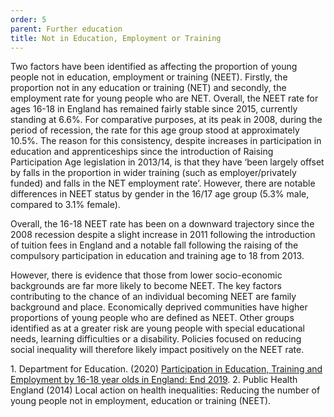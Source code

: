 ```yaml
---
order: 5
parent: Further education
title: Not in Education, Employment or Training
---
```


Two factors have been identified as affecting the proportion of young people not
in education, employment or training (NEET). Firstly, the proportion not in any
education or training (NET) and secondly, the employment rate for young people
who are NET. Overall, the NEET rate for ages 16-18 in England has remained
fairly stable since 2015, currently standing at 6.6%. For comparative purposes,
at its peak in 2008, during the period of recession, the rate for this age group
stood at approximately 10.5%.<FootnoteLink text="1"/> The reason for this
consistency, despite increases in participation in education and apprenticeships
since the introduction of Raising Participation Age legislation in 2013/14, is
that they have ‘been largely offset by falls in the proportion in wider training
(such as employer/privately funded) and falls in the NET employment rate’.
However, there are notable differences in NEET status by gender in the 16/17 age
group (5.3% male, compared to 3.1% female).

<ResearchImage imageName="neet.jpg" />

Overall, the 16-18 NEET rate has been on a downward trajectory since the 2008
recession despite a slight increase in 2011 following the introduction of
tuition fees in England and a notable fall following the raising of the
compulsory participation in education and training age to 18 from 2013.

However, there is evidence that those from lower socio-economic backgrounds are
far more likely to become NEET. The key factors contributing to the chance of an
individual becoming NEET are family background and place.<FootnoteLink
text="2"/>  Economically deprived communities have higher proportions of young
people who are defined as NEET. Other groups identified as at a greater risk are
young people with special educational needs, learning difficulties or a
disability. Policies focused on reducing social inequality will therefore likely
impact positively on the NEET rate.

<Footnotes>
	1. Department for Education. (2020) <a href="https://assets.publishing.service.gov.uk/government/uploads/system/uploads/attachment_data/file/893657/16-18_participation_and_NEET_statistics_main_text.pdf">Participation in Education, Training and Employment by 16-18 year olds in England: End 2019</a>.
	2. Public Health England (2014) Local action on health inequalities: Reducing the number of young people not in employment, education or training (NEET).
</Footnotes>